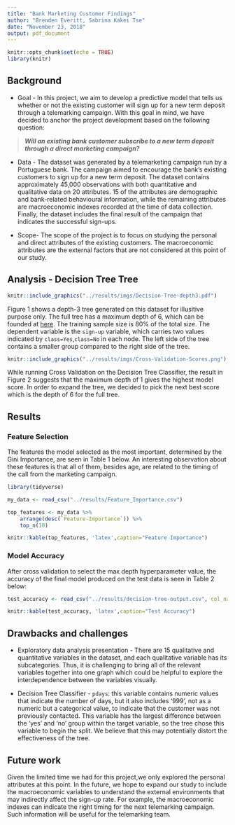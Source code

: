 ```yaml
---
title: "Bank Marketing Customer Findings"
author: "Brenden Everitt, Sabrina Kakei Tse"
date: "November 23, 2018"
output: pdf_document
---
```


```r
knitr::opts_chunk$set(echo = TRUE)
library(knitr)
```

## Background

- Goal - 
In this project, we aim to develop a predictive model that tells us whether or not the existing customer will sign up for a new term deposit through a telemarking campaign. With this goal in mind, we have decided to anchor the project development based on the following question:

> ***Will an existing bank customer subscribe to a new term deposit through a direct marketing campaign?***

- Data - 
The dataset was generated by a telemarketing campaign run by a Portuguese bank. The campaign aimed to encourage the bank's existing customers to sign up for a new term deposit. The dataset contains approximately 45,000 observations with both quantitative and qualitative data on 20 attributes. 15 of the attributes are demographic and bank-related behavioural information, while the remaining attributes are macroeconomic indexes recorded at the time of data collection. Finally, the dataset includes the final result of the campaign that indicates the successful sign-ups.

- Scope-
The scope of the project is to focus on studying the personal and direct attributes of the existing customers. The macroeconomic attributes are the external factors that are not considered at this point of our study. 

## Analysis - Decision Tree Tree

```r
knitr::include_graphics("../results/imgs/Decision-Tree-depth3.pdf")
```

Figure 1 shows a depth-3 tree generated on this dataset for illusitive purpose only. The full tree has a maximum depth of 6, which can be founded at [here](https://github.com/sabrinatkk/DSCI-522_Bank-Marketing/blob/master/results/imgs/Decision-Tree-full.pdf). The training sample size is 80% of the total size. The dependent variable is the `sign-up` variable, which carries two values indicated by `class=Yes`,`class=No` in each node. The left side of the tree contains a smaller group compared to the right side of the tree.

```r
knitr::include_graphics("../results/imgs/Cross-Validation-Scores.png")
```


While running Cross Validation on the Decision Tree Classifier, the result in Figure 2 suggests that the maximum depth of 1 gives the highest model score. In order to expand the tree, we decided to pick the next best score which is the depth of 6 for the full tree.  

## Results

### Feature Selection  
The features the model selected as the most important, determined by the Gini Importance, are seen in Table 1 below. An interesting observation about these features is that all of them, besides age, are related to the timing of the call from the marketing campaign. 


```r
library(tidyverse)

my_data <- read_csv("../results/Feature_Importance.csv")

top_features <- my_data %>% 
    arrange(desc(`Feature-Importance`)) %>% 
    top_n(10)

knitr::kable(top_features, 'latex',caption="Feature Importance")

```

### Model Accuracy  
After cross validation to select the max depth hyperparameter value, the accuracy of the final model produced on the test data is seen in Table 2 below:  
```r
test_accuracy <- read_csv("../results/decision-tree-output.csv", col_names = FALSE)

knitr::kable(test_accuracy, 'latex',caption="Test Accuracy")
```

## Drawbacks and challenges

- Exploratory data analysis presentation -
There are 15 qualitative and quantitative variables in the dataset, and each qualitative variable has its subcategories. Thus, it is challenging to bring all of the relevant variables together into one graph which could be helpful to explore the interdependence between the variables visually.

- Decision Tree Classifier -
`pdays`: this variable contains numeric values that indicate the number of days, but it also includes '999', not as a numeric but a categorical value, to indicate that the customer was not previously contacted. This variable has the largest difference between the 'yes' and 'no' group within the target variable, so the tree chose this variable to begin the split. We believe that this may potentially distort the effectiveness of the tree.


## Future work

Given the limited time we had for this project,we only explored the personal attributes at this point. In the future, we hope to expand our study to include the macroeconomic variables to understand the external environments that may indirectly affect the sign-up rate. For example, the macroeconomic indexes can indicate the right timing for the next telemarking campaign. Such information will be useful for the telemarking team.




